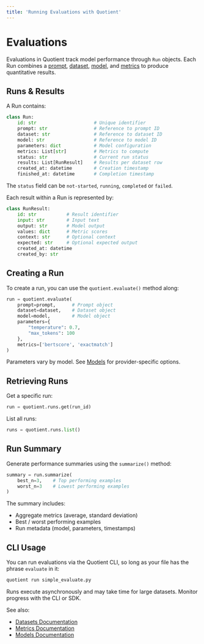 ```yaml
---
title: 'Running Evaluations with Quotient'
---
```


# Evaluations

Evaluations in Quotient track model performance through `Run` objects. Each Run combines a [prompt](/sdk-reference/python-sdk/prompts), [dataset](/sdk-reference/python-sdk/datasets), [model](/sdk-reference/python-sdk/models), and [metrics](/sdk-reference/python-sdk/metrics) to produce quantitative results.

## Runs & Results

A Run contains:

```python
class Run:
    id: str                     # Unique identifier
    prompt: str                 # Reference to prompt ID
    dataset: str                # Reference to dataset ID
    model: str                  # Reference to model ID
    parameters: dict            # Model configuration
    metrics: List[str]          # Metrics to compute
    status: str                 # Current run status
    results: List[RunResult]    # Results per dataset row
    created_at: datetime        # Creation timestamp
    finished_at: datetime       # Completion timestamp
```

The `status` field can be `not-started`, `running`, `completed` or `failed`.

Each result within a Run is represented by:

```python
class RunResult:
    id: str           # Result identifier
    input: str        # Input text
    output: str       # Model output
    values: dict      # Metric scores
    context: str      # Optional context
    expected: str     # Optional expected output
    created_at: datetime
    created_by: str
```

## Creating a Run

To create a run, you can use the `quotient.evaluate()` method along:

```python
run = quotient.evaluate(
    prompt=prompt,      # Prompt object
    dataset=dataset,    # Dataset object
    model=model,        # Model object
    parameters={
        "temperature": 0.7,
        "max_tokens": 100
    },
    metrics=['bertscore', 'exactmatch']
)
```

<Note>Parameters vary by model. See [Models](/sdk-reference/python-sdk/models) for provider-specific options.</Note>

## Retrieving Runs

Get a specific run:

```python
run = quotient.runs.get(run_id)
```

List all runs:

```python
runs = quotient.runs.list()
```

## Run Summary

Generate performance summaries using the `summarize()` method:

```python
summary = run.summarize(
    best_n=3,    # Top performing examples
    worst_n=3    # Lowest performing examples
)
```

The summary includes:

- Aggregate metrics (average, standard deviation)
- Best / worst performing examples
- Run metadata (model, parameters, timestamps)

## CLI Usage

You can run evaluations via the Quotient CLI, so long as your file has the phrase `evaluate` in it:

```bash
quotient run simple_evaluate.py
```

<Note>
Runs execute asynchronously and may take time for large datasets. Monitor progress with the CLI or SDK.
</Note>

See also:

- [Datasets Documentation](/sdk-reference/python-sdk/datasets)
- [Metrics Documentation](/sdk-reference/python-sdk/metrics)
- [Models Documentation](/sdk-reference/python-sdk/models)

